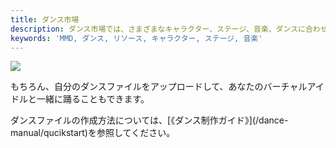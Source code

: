 ```yaml
---
title: ダンス市場
description: ダンス市場では、さまざまなキャラクター、ステージ、音楽、ダンスに合わせた豊富なMMDダンスリソースを見つけることができます。
keywords: 'MMD, ダンス, リソース, キャラクター, ステージ, 音楽'
---
```


<Frame>
  <img src="https://oss.vidol.chat/assets/765a18bf103c23e7406dbe3da84ac347.webp" />
</Frame>

もちろん、自分のダンスファイルをアップロードして、あなたのバーチャルアイドルと一緒に踊ることもできます。

<Info>
ダンスファイルの作成方法については、[《ダンス制作ガイド》](/dance-manual/qucikstart)を参照してください。
</Info>

